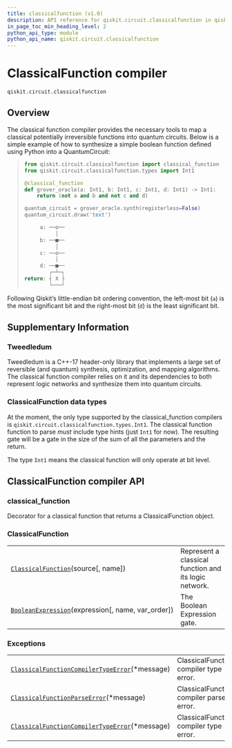 ```yaml
---
title: classicalfunction (v1.0)
description: API reference for qiskit.circuit.classicalfunction in qiskit v1.0
in_page_toc_min_heading_level: 2
python_api_type: module
python_api_name: qiskit.circuit.classicalfunction
---
```


<span id="module-qiskit.circuit.classicalfunction" />

<span id="qiskit-circuit-classicalfunction" />

<span id="classicalfunction-compiler-qiskit-circuit-classicalfunction" />

# ClassicalFunction compiler

`qiskit.circuit.classicalfunction`

## Overview

The classical function compiler provides the necessary tools to map a classical potentially irreversible functions into quantum circuits. Below is a simple example of how to synthesize a simple boolean function defined using Python into a QuantumCircuit:

> ```python
> from qiskit.circuit.classicalfunction import classical_function
> from qiskit.circuit.classicalfunction.types import Int1
>
> @classical_function
> def grover_oracle(a: Int1, b: Int1, c: Int1, d: Int1) -> Int1:
>     return (not a and b and not c and d)
>
> quantum_circuit = grover_oracle.synth(registerless=False)
> quantum_circuit.draw('text')
>
>      a: ──o──
>           │
>      b: ──■──
>           │
>      c: ──o──
>           │
>      d: ──■──
>         ┌─┴─┐
> return: ┤ X ├
>         └───┘
> ```

Following Qiskit’s little-endian bit ordering convention, the left-most bit (`a`) is the most significant bit and the right-most bit (`d`) is the least significant bit.

## Supplementary Information

### Tweedledum

Tweedledum is a C++-17 header-only library that implements a large set of reversible (and quantum) synthesis, optimization, and mapping algorithms. The classical function compiler relies on it and its dependencies to both represent logic networks and synthesize them into quantum circuits.

### ClassicalFunction data types

At the moment, the only type supported by the classical\_function compilers is `qiskit.circuit.classicalfunction.types.Int1`. The classical function function to parse *must* include type hints (just `Int1` for now). The resulting gate will be a gate in the size of the sum of all the parameters and the return.

The type `Int1` means the classical function will only operate at bit level.

## ClassicalFunction compiler API

<span id="classical-function" />

### classical\_function

Decorator for a classical function that returns a ClassicalFunction object.

### ClassicalFunction

|                                                                                                                                                                 |                                                       |
| --------------------------------------------------------------------------------------------------------------------------------------------------------------- | ----------------------------------------------------- |
| [`ClassicalFunction`](qiskit.circuit.classicalfunction.ClassicalFunction "qiskit.circuit.classicalfunction.ClassicalFunction")(source\[, name])                 | Represent a classical function and its logic network. |
| [`BooleanExpression`](qiskit.circuit.classicalfunction.BooleanExpression "qiskit.circuit.classicalfunction.BooleanExpression")(expression\[, name, var\_order]) | The Boolean Expression gate.                          |

### Exceptions

|                                                                                                                                                                                              |                                         |
| -------------------------------------------------------------------------------------------------------------------------------------------------------------------------------------------- | --------------------------------------- |
| [`ClassicalFunctionCompilerTypeError`](qiskit.circuit.classicalfunction.ClassicalFunctionCompilerTypeError "qiskit.circuit.classicalfunction.ClassicalFunctionCompilerTypeError")(\*message) | ClassicalFunction compiler type error.  |
| [`ClassicalFunctionParseError`](qiskit.circuit.classicalfunction.ClassicalFunctionParseError "qiskit.circuit.classicalfunction.ClassicalFunctionParseError")(\*message)                      | ClassicalFunction compiler parse error. |
| [`ClassicalFunctionCompilerTypeError`](qiskit.circuit.classicalfunction.ClassicalFunctionCompilerTypeError "qiskit.circuit.classicalfunction.ClassicalFunctionCompilerTypeError")(\*message) | ClassicalFunction compiler type error.  |

